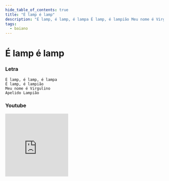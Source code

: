```yaml
---
hide_table_of_contents: true
title: "É lamp é lamp"
description: "É lamp, é lamp, é lampa É lamp, é lampião Meu nome é Virgulino Apelido Lampião"
tags:
  - baiano
---
```


# É lamp é lamp

### Letra

```text
É lamp, é lamp, é lampa
É lamp, é lampião
Meu nome é Virgulino
Apelido Lampião
```

### Youtube

<iframe
  width="200"
  height="200"
  src="https://www.youtube.com/embed/RL42m15ebiQ"
  title="YouTube video player"
  frameborder="0"
  allow="accelerometer; autoplay; clipboard-write; encrypted-media; gyroscope; picture-in-picture; web-share"
  referrerpolicy="strict-origin-when-cross-origin"
  allowfullscreen
></iframe>